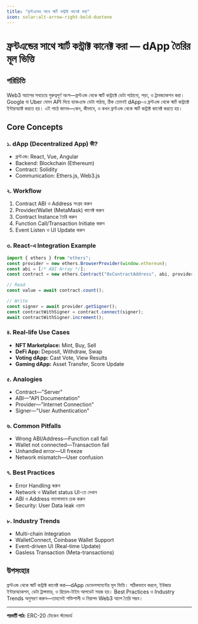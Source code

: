 ```yaml
---
title: "ফ্রন্টএন্ডের সাথে স্মার্ট কন্ট্রাক্ট কানেক্ট করা"
icon: solar:alt-arrow-right-bold-duotone
---
```


# ফ্রন্টএন্ডের সাথে স্মার্ট কন্ট্রাক্ট কানেক্ট করা — dApp তৈরির মূল ভিত্তি

## পরিচিতি

Web3 অ্যাপের সবচেয়ে গুরুত্বপূর্ণ অংশ—ফ্রন্টএন্ড থেকে স্মার্ট কন্ট্রাক্টে ডেটা পাঠানো, পড়া, ও ট্রানজ্যাকশন করা। Google বা Uber যেমন API দিয়ে ব্যাকএন্ডে ডেটা পাঠায়, ঠিক তেমনই dApp-এ ফ্রন্টএন্ড থেকে স্মার্ট কন্ট্রাক্টে ইন্টারঅ্যাক্ট করতে হয়। এই পাঠে জানব—কেন, কীভাবে, ও কখন ফ্রন্টএন্ড থেকে স্মার্ট কন্ট্রাক্ট কানেক্ট করতে হয়।

## Core Concepts

### ১. dApp (Decentralized App) কী?
- ফ্রন্টএন্ড: React, Vue, Angular
- Backend: Blockchain (Ethereum)
- Contract: Solidity
- Communication: Ethers.js, Web3.js

### ২. Workflow
1. Contract ABI ও Address সংগ্রহ করুন
2. Provider/Wallet (MetaMask) কানেক্ট করুন
3. Contract Instance তৈরি করুন
4. Function Call/Transaction Initiate করুন
5. Event Listen ও UI Update করুন

### ৩. React-এ Integration Example
```javascript
import { ethers } from "ethers";
const provider = new ethers.BrowserProvider(window.ethereum);
const abi = [/* ABI Array */];
const contract = new ethers.Contract("0xContractAddress", abi, provider);

// Read
const value = await contract.count();

// Write
const signer = await provider.getSigner();
const contractWithSigner = contract.connect(signer);
await contractWithSigner.increment();
```

### ৪. Real-life Use Cases
- **NFT Marketplace:** Mint, Buy, Sell
- **DeFi App:** Deposit, Withdraw, Swap
- **Voting dApp:** Cast Vote, View Results
- **Gaming dApp:** Asset Transfer, Score Update

### ৫. Analogies
- Contract—"Server"
- ABI—"API Documentation"
- Provider—"Internet Connection"
- Signer—"User Authentication"

### ৬. Common Pitfalls
- Wrong ABI/Address—Function call fail
- Wallet not connected—Transaction fail
- Unhandled error—UI freeze
- Network mismatch—User confusion

### ৭. Best Practices
- Error Handling করুন
- Network ও Wallet status UI-তে দেখান
- ABI ও Address ভালোভাবে চেক করুন
- Security: User Data leak এড়ান

### ৮. Industry Trends
- Multi-chain Integration
- WalletConnect, Coinbase Wallet Support
- Event-driven UI (Real-time Update)
- Gasless Transaction (Meta-transactions)

## উপসংহার

ফ্রন্টএন্ড থেকে স্মার্ট কন্ট্রাক্ট কানেক্ট করা—dApp ডেভেলপমেন্টের মূল ভিত্তি। সঠিকভাবে করলে, ইউজার ইন্টারঅ্যাকশন, ডেটা ট্রান্সফার, ও রিয়েল-টাইম আপডেট সহজ হয়। Best Practices ও Industry Trends অনুসরণ করুন—তাহলেই শক্তিশালী ও নিরাপদ Web3 অ্যাপ তৈরি সম্ভব।

---

**পরবর্তী পাঠ:** ERC-20 টোকেন স্ট্যান্ডার্ড

